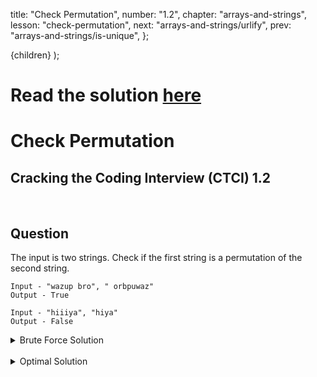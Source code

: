 
  title: "Check Permutation",
  number: "1.2",
  chapter: "arrays-and-strings",
  lesson: "check-permutation",
  next: "arrays-and-strings/urlify",
  prev: "arrays-and-strings/is-unique",
};

  <CTCIPostContainer meta={meta}>{children}</CTCIPostContainer>
);

# Read the solution [here](https://quastor.org/cracking-the-coding-interview/arrays-and-strings/check-permutation)

# Check Permutation

## Cracking the Coding Interview (CTCI) 1.2


<br />

## Question

The input is two strings. Check if the first string is a permutation of the second string.

```
Input - "wazup bro", " orbpuwaz"
Output - True

Input - "hiiiya", "hiya"
Output - False
```

<details>
  <summary>Brute Force Solution</summary>


Sort the characters in both strings. Then, check if the strings are equivalent.

```python
def checkPermutation(s1, s2):
    s1, s2 = sorted(s1), sorted(s2)
    return s1 == s2
```

The time complexity is $$O(n \log n)$$. The space complexity is $$O(n)$$ since we're creating new strings for `s1` and `s2`.

</details>


<br />

<details>
  <summary>Optimal Solution</summary>


1. Create a dictionary
2. Iterate through the first string
   - if the char is in the dictionary, increment 1 to it's value
   - if the char is not in the dictionary, set it's value to 1

After the iteration ends, we will a dictionary where the keys are the letters in the first string, and the values are the number of times that letter appears in the first string.

Now, we iterate through the second string and _subtract_ 1 for each character from our dictionary's values. If we come across a character that's not in our dictionary we can immediately return False, since the two strings would have all the same characters if they were permutations.

3. Iterate through the second string

   - if the char is in the dictionary, decrement 1
   - if the char is not in the dictionary, return `False`

   Check if the value in the dictionary for the char is 0. If it is, delete the char from the dictionary, since we're done comparing the counts for that char between both strings.

4. return `True` if the length of the dictionary is 0. That means that all the chars in the first string had an equivalent count in the second string and that the second string didn't have any extra chars that weren't in the first string.

```python
def checkPermutation(s1, s2):
    count = {}
    for i in s1:
        if i in count:
            count[i] += 1
        else:
            count[i] = 1
    for i in s2:
        if i in count:
            count[i] -= 1
        else:
            return False
        if count[i] == 0:
            del count[i]
    return True
```

The time complexity is $$O(n)$$. The space complexity is $$O(n)$$.

</details>

